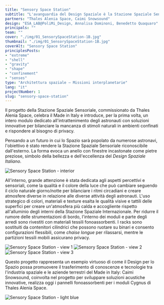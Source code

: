 ```yaml
---
title: "Sensory Space Station"
subtitle: "L'avanguardia del Design Spaziale è la Stazione Spaziale Sensoriale, che ricrea gli stimoli naturali attraverso la qualità della luce, del colore, della forma, del suono e dei materiali."
partners: "Thales Alenia Space, Caimi Snowsound"
design: "ESA_LAB@PoliMi_Design, Annalisa Dominoni, Benedetto Quaquaro"
principals: ""
team: ""
cover: "./img/01_SensorySpaceStation-1B.jpg"
thumbnail: "./img/01_SensorySpaceStation-1B.jpg"
coverAlt: "Sensory Space Station"
principlesPosts: 
- "extreme" 
- "shell" 
- "gravity"
- "shape" 
- "confinement" 
- "senses"
type: "Architettura spaziale — Missioni interplanetarie"
lang: "it"
projectNumber: 1
slug: "sensory-space-station"
---
```



Il progetto della Stazione Spaziale Sensoriale, commissionato da Thales Alenia Space, celebra il Made in Italy e introduce, per la prima volta, un intero modulo dedicato all'intrattenimento degli astronauti con soluzioni innovative per bilanciare la mancanza di stimoli naturali in ambienti confinati e rispondere al bisogno di privacy.

Pensando a un futuro in cui lo Spazio sarà popolato da numerose astronavi, l'obiettivo è stato rendere la Stazione Spaziale Sensoriale riconoscibile dall'esterno. La forma evoca un anello con finestre incastonate come pietre preziose, simbolo della bellezza e dell'eccellenza del <em>Design Spaziale Italiano</em>.

<div class="grid grid-cols-3 gap-3 py-6">
  <div class="col-start-2">
    <Image src={Image4} alt="Sensory Space Station - interior" class="w-full h-auto"/>
  </div>
</div>

All'interno, grande attenzione è stata dedicata agli aspetti percettivi e sensoriali, come la qualità e il colore della luce che può cambiare seguendo il ciclo naturale giorno/notte per bilanciare i ritmi circadiani e creare atmosfere diverse in relazione alle diverse attività degli astronauti. L'uso strategico di colori, materiali e texture esalta le qualità visive e tattili delle superfici per creare un'atmosfera più calda e accogliente rispetto all'alluminio degli interni della Stazione Spaziale Internazionale. Per ridurre il rumore delle strumentazioni di bordo, l'interno dei moduli e parte degli arredi sono rivestiti con materiali tessili fonoassorbenti. I racks sono sostituiti da contenitori cilindrici che possono ruotare su binari e consento configurazioni flessibili, come <em>chaise longue</em> per rilassarsi, mentre le partizioni tessili mobili assicurano privacy.

<div class="grid grid-cols-3 gap-3 py-6">
  <Image src={Image1} alt="Sensory Space Station - view 1" class="w-full h-auto"/>
  <Image src={Image2} alt="Sensory Space Station - view 2" class="w-full h-auto"/>
  <Image src={Image3} alt="Sensory Space Station - view 3" class="w-full h-auto"/>
</div>

Questo progetto rappresenta un esempio virtuoso di come il Design per lo Spazio possa promuovere il trasferimento di conoscenze e tecnologie tra l'industria spaziale e le aziende terrestri del Made in Italy: Caimi Snowsound, coinvolta nel progetto per sviluppare soluzioni acustiche innovative, realizza oggi i pannelli fonoassorbenti per i moduli Cygnus di Thales Alenia Space.

<Image src={Image5} alt="Sensory Space Station - light blue" class="py-6 w-full h-auto"/>
